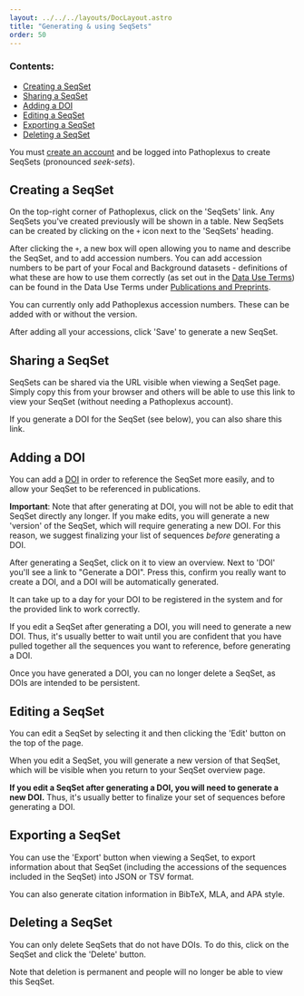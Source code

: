 ---
layout: ../../../layouts/DocLayout.astro
title: "Generating & using SeqSets"
order: 50
---

### Contents:
- [Creating a SeqSet](#creating-a-seqset)
- [Sharing a SeqSet](#sharing-a-seqset)
- [Adding a DOI](#adding-a-doi)
- [Editing a SeqSet](#editing-a-seqset)
- [Exporting a SeqSet](#exporting-a-seqset)
- [Deleting a SeqSet](#deleting-a-seqset)

You must [create an account](/docs/how-to/create-account) and be logged into Pathoplexus to create SeqSets (pronounced _seek-sets_).

## Creating a SeqSet

On the top-right corner of Pathoplexus, click on the 'SeqSets' link. 
Any SeqSets you've created previously will be shown in a table.
New SeqSets can be created by clicking on the `+` icon next to the 'SeqSets' heading. 

After clicking the `+`, a new box will open allowing you to name and describe the SeqSet, and to add accession numbers.
You can add accession numbers to be part of your Focal and Background datasets - definitions of what these are how to use them correctly 
(as set out in the [Data Use Terms](/about/terms-of-use/data-use-terms)) can be found in the Data Use Terms under [Publications and Preprints](/about/terms-of-use/data-use-terms#422-publications-and-preprints).

You can currently only add Pathoplexus accession numbers. These can be added with or without the version.

After adding all your accessions, click 'Save' to generate a new SeqSet.

## Sharing a SeqSet

SeqSets can be shared via the URL visible when viewing a SeqSet page. 
Simply copy this from your browser and others will be able to use this link to view your SeqSet (without needing a Pathoplexus account).

If you generate a DOI for the SeqSet (see below), you can also share this link.

## Adding a DOI

You can add a [DOI](https://www.doi.org/the-identifier/what-is-a-doi/) in order to reference the SeqSet more easily, and to allow your SeqSet to be referenced in publications.

**Important**: 
Note that after generating at DOI, you will not be able to edit that SeqSet directly any longer.
If you make edits, you will generate a new 'version' of the SeqSet, which will require generating a new DOI. 
For this reason, we suggest finalizing your list of sequences _before_ generating a DOI.

After generating a SeqSet, click on it to view an overview. Next to 'DOI' you'll see a link to "Generate a DOI".
Press this, confirm you really want to create a DOI, and a DOI will be automatically generated. 

It can take up to a day for your DOI to be registered in the system and for the provided link to work correctly.

If you edit a SeqSet after generating a DOI, you will need to generate a new DOI.
Thus, it's usually better to wait until you are confident that you have pulled together all the sequences you want to reference, before generating a DOI.

Once you have generated a DOI, you can no longer delete a SeqSet, as DOIs are intended to be persistent. 

## Editing a SeqSet

You can edit a SeqSet by selecting it and then clicking the 'Edit' button on the top of the page. 

When you edit a SeqSet, you will generate a new version of that SeqSet, which will be visible when you return to your SeqSet overview page.

**If you edit a SeqSet after generating a DOI, you will need to generate a new DOI.** 
Thus, it's usually better to finalize your set of sequences before generating a DOI.

## Exporting a SeqSet

You can use the 'Export' button when viewing a SeqSet, to export information about that SeqSet (including the accessions of the sequences included in the SeqSet) into JSON or TSV format.

You can also generate citation information in BibTeX, MLA, and APA style.

## Deleting a SeqSet

You can only delete SeqSets that do not have DOIs. To do this, click on the SeqSet and click the 'Delete' button.

Note that deletion is permanent and people will no longer be able to view this SeqSet.

